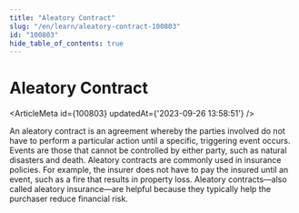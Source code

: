 ```yaml
---
title: "Aleatory Contract"
slug: "/en/learn/aleatory-contract-100803"
id: "100803"
hide_table_of_contents: true
---
```



# Aleatory Contract

<ArticleMeta id={100803} updatedAt={'2023-09-26 13:58:51'} />
<div className='border-solid border-b border-t-0 my-4 border-[var(--ifm-color-gray-300)]' />

An aleatory contract is an agreement whereby the parties involved do not have to perform a particular action until a specific, triggering event occurs. Events are those that cannot be controlled by either party, such as natural disasters and death. Aleatory contracts are commonly used in insurance policies. For example, the insurer does not have to pay the insured until an event, such as a fire that results in property loss. Aleatory contracts—also called aleatory insurance—are helpful because they typically help the purchaser reduce financial risk.
